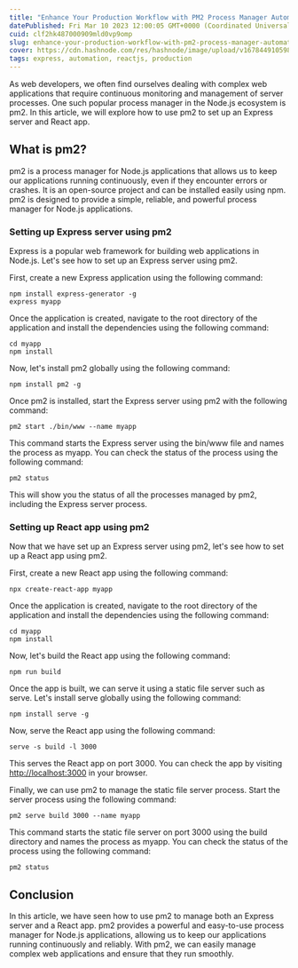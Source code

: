 ```yaml
---
title: "Enhance Your Production Workflow with PM2 Process Manager Automation"
datePublished: Fri Mar 10 2023 12:00:05 GMT+0000 (Coordinated Universal Time)
cuid: clf2hk487000909mld0vp9omp
slug: enhance-your-production-workflow-with-pm2-process-manager-automation
cover: https://cdn.hashnode.com/res/hashnode/image/upload/v1678449105981/7ae2db7b-b164-4e47-953f-d90bdd1eadb6.png
tags: express, automation, reactjs, production
---
```


As web developers, we often find ourselves dealing with complex web applications that require continuous monitoring and management of server processes. One such popular process manager in the Node.js ecosystem is pm2. In this article, we will explore how to use pm2 to set up an Express server and React app.

## What is pm2?

pm2 is a process manager for Node.js applications that allows us to keep our applications running continuously, even if they encounter errors or crashes. It is an open-source project and can be installed easily using npm. pm2 is designed to provide a simple, reliable, and powerful process manager for Node.js applications.

### Setting up Express server using pm2

Express is a popular web framework for building web applications in Node.js. Let's see how to set up an Express server using pm2.

First, create a new Express application using the following command:

```plaintext
npm install express-generator -g
express myapp
```

Once the application is created, navigate to the root directory of the application and install the dependencies using the following command:

```plaintext
cd myapp
npm install
```

Now, let's install pm2 globally using the following command:

```plaintext
npm install pm2 -g
```

Once pm2 is installed, start the Express server using pm2 with the following command:

```plaintext
pm2 start ./bin/www --name myapp
```

This command starts the Express server using the bin/www file and names the process as myapp. You can check the status of the process using the following command:

```plaintext
pm2 status
```

This will show you the status of all the processes managed by pm2, including the Express server process.

### Setting up React app using pm2

Now that we have set up an Express server using pm2, let's see how to set up a React app using pm2.

First, create a new React app using the following command:

```plaintext
npx create-react-app myapp
```

Once the application is created, navigate to the root directory of the application and install the dependencies using the following command:

```plaintext
cd myapp
npm install
```

Now, let's build the React app using the following command:

```plaintext
npm run build
```

Once the app is built, we can serve it using a static file server such as serve. Let's install serve globally using the following command:

```plaintext
npm install serve -g
```

Now, serve the React app using the following command:

```plaintext
serve -s build -l 3000
```

This serves the React app on port 3000. You can check the app by visiting [http://localhost:3000](http://localhost:3000) in your browser.

Finally, we can use pm2 to manage the static file server process. Start the server process using the following command:

```plaintext
pm2 serve build 3000 --name myapp
```

This command starts the static file server on port 3000 using the build directory and names the process as myapp. You can check the status of the process using the following command:

```plaintext
pm2 status
```

## Conclusion

In this article, we have seen how to use pm2 to manage both an Express server and a React app. pm2 provides a powerful and easy-to-use process manager for Node.js applications, allowing us to keep our applications running continuously and reliably. With pm2, we can easily manage complex web applications and ensure that they run smoothly.